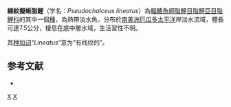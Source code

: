 {{Speciesbox 
| taxon = Pseudochalceus lineatus
| status = NE
| status_system = IUCN3.1
| authority = [[Kner|Kner]], 1863
| synonyms = 
}}
'''線紋擬蜥脂鯉'''（学名：''Pseudochalceus lineatus''）為[[輻鰭魚綱|輻鰭魚綱]][[脂鯉目|脂鯉目]][[脂鯉亞目|脂鯉亞目]][[脂鯉科|脂鯉科]]的其中一個[[種|種]]，為熱帶淡水魚，分布於[[南美洲|南美洲]][[厄瓜多|厄瓜多]][[太平洋|太平洋]]岸淡水流域，體長可達7.5公分，棲息在底中層水域，生活習性不明。

其[[种加词|种加词]]“''Lineatus''”意为“有线纹的”。

==参考文献==
{{refbegin}}
*{{FishBase_species|genus=Pseudochalceus|species=lineatus|year=2014|month=1}}
{{refend}}

{{Taxonbar|from=Q5487448}}

[[Category:擬蜥脂鯉屬|X]]
[[Category:1863年描述的鱼类|X]]